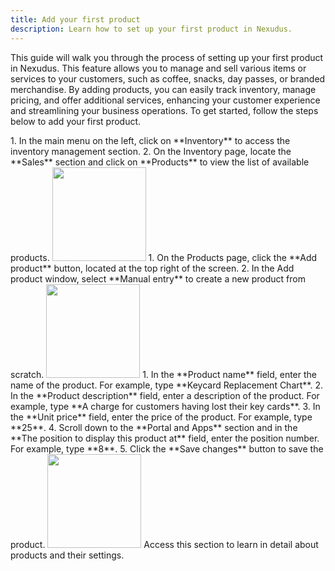 ```yaml
---
title: Add your first product
description: Learn how to set up your first product in Nexudus.
---
```


This guide will walk you through the process of setting up your first product in Nexudus. This feature allows you to manage and sell various items or services to your customers, such as coffee, snacks, day passes, or branded merchandise. By adding products, you can easily track inventory, manage pricing, and offer additional services, enhancing your customer experience and streamlining your business operations. To get started, follow the steps below to add your first product.

<Steps>
 <Step title="Navigate to Products">
    1. In the main menu on the left, click on **Inventory** to access the inventory management section.
    2. On the Inventory page, locate the **Sales** section and click on **Products** to view the list of available products.
    <img width="150" class="step_frame"
        data-png="/images/guides/frames/billing/product/simple-product/step_0.png"
        data-gif="/images/guides/frames/billing/product/simple-product/step_0.gif"
        src="/images/guides/frames/billing/product/simple-product/step_0.png"/>
 </Step>
 <Step title="Add a product">
    1. On the Products page, click the **Add product** button, located at the top right of the screen.
    2. In the Add product window, select **Manual entry** to create a new product from scratch.
    <img width="150" class="step_frame"
        data-png="/images/guides/frames/billing/product/simple-product/step_1.png"
        data-gif="/images/guides/frames/billing/product/simple-product/step_1.gif"
        src="/images/guides/frames/billing/product/simple-product/step_1.png"/>
 </Step>
 <Step title="Enter product details">
    1. In the **Product name** field, enter the name of the product. For example, type **Keycard Replacement Chart**.
    2. In the **Product description** field, enter a description of the product. For example, type **A charge for customers having lost their key cards**.
    3. In the **Unit price** field, enter the price of the product. For example, type **25**.
    4. Scroll down to the **Portal and Apps** section and in the **The position to display this product at** field, enter the position number. For example, type **8**.
    5. Click the **Save changes** button to save the product.
    <img width="150" class="step_frame"
        data-png="/images/guides/frames/billing/product/simple-product/step_2.png"
        data-gif="/images/guides/frames/billing/product/simple-product/step_2.gif"
        src="/images/guides/frames/billing/product/simple-product/step_2.png"/>
 </Step>
</Steps>
<Card horizontal title="Learn more about products" icon="book" href="/reference/billing/product">
    Access this section to learn in detail about products and their settings.
</Card>


